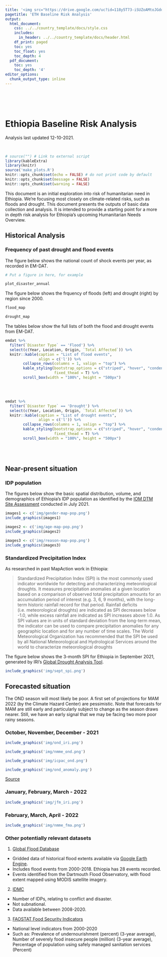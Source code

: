 ```yaml
---
title: '<img src="https://drive.google.com/uc?id=118y5T73-iSUZoAMtoJGddxq9QzD_GDKX" style="height:40px;float:left; margin:10px" /><img src="https://drive.google.com/uc?id=1fHQUzF3ZjaoHj9KQ33-94dK_X1hcmjzW" style="height:50px;float:left; margin:10px" />'
pagetitle: 'ETH Baseline Risk Analysis'
output:
  html_document:
    css: ../../country_template/docs/style.css
    includes:
      in_header: ../../country_template/docs/header.html
    df_print: paged
    toc: yes
    toc_float: yes
    toc_depth: 4
  pdf_document:
    toc: yes
    toc_depth: '4'
editor_options:
  chunk_output_type: inline
---
```


<br> 
<br>
<br>

# Ethiopia Baseline Risk Analysis
Analysis last updated 12-10-2021.

<br>

```r
# source("") # Link to external script
library(kableExtra)
library(knitr)
source('make_plots.R')
knitr::opts_chunk$set(echo = FALSE) # do not print code by default
knitr::opts_chunk$set(message = FALSE) 
knitr::opts_chunk$set(warning = FALSE)
```


This document is an initial exploration into risk of humanitarian need in Ethiopia. We're focusing most closely on climate-related risks, such as floods and drought. This document presents the outputs of basic data collection and analysis. It is intended to provide a starting point for a more in depth risk analysis for Ethiopia's upcoming Humanitarian Needs Overview. 

## Historical Analysis

### Frequency of past drought and flood events

The figure below shows the national count of shock events per year, as recorded in EM-DAT. 

```r

# Put a figure in here, for example 

plot_disaster_annual

```

The figure below shows the frquency of floods (left) and drought (right) by region since 2000. 

```r

flood_map

drought_map

```

The tables below show the full lists of both the flood and drought events from EM-DAT. 

```r

emdat %>% 
  filter(`Disaster Type` == 'Flood') %>%
  select(c(Year, Location, Origin, `Total Affected`)) %>%
  knitr::kable(caption = "List of flood events",
               align = c('l')) %>%
        collapse_rows(columns = 1, valign = "top") %>%
        kable_styling(bootstrap_options = c("striped", "hover", "condensed", "responsive"),
                      fixed_thead = T) %>%
        scroll_box(width = "100%", height = "500px")

```

<br>
<br>

```r

emdat %>% 
  filter(`Disaster Type` == 'Drought') %>%
  select(c(Year, Location, Origin, `Total Affected`)) %>%
  knitr::kable(caption = "List of drought events",
               align = c('l')) %>%
        collapse_rows(columns = 1, valign = "top") %>%
        kable_styling(bootstrap_options = c("striped", "hover", "condensed", "responsive"),
                      fixed_thead = T) %>%
        scroll_box(width = "100%", height = "500px")

```

<br>
<br>

## Near-present situation

### IDP population

The figures below show the basic spatial distribution, volume, and demographics of Ethiopia's IDP population as identified by the [IOM DTM Site Assessment](https://data.humdata.org/dataset/ethiopia-baseline-assessment-data-iom-dtm) conducted in July 2021. 

```r
images1 <- c('img/gender-map-pop.png')
include_graphics(images1)
```

```r
images2 <- c('img/age-map-pop.png')
include_graphics(images2)
```

```r
images3 <- c('img/reason-map-pop.png')
include_graphics(images3)
```

### Standardized Precipitation Index

As researched in past MapAction work in Ethiopia: 

> Standardized Precipitation Index (SPI) is the most commonly used indicator worldwide for detecting and characterizing meteorological droughts. It measures precipitation anomalies at a given location based on a comparison of observed total precipitation amounts for an accumulation period of interest (e.g. 3, 6, 9 months), with the long-term historic rainfall record for that period. Rainfall deficits (i.e. meteorological droughts) are indicated as SPI decreases below -1.0, while excess rainfall are indicated as SPI increases above 1.0. As SPI values are in units of standard deviation from the long-term mean, the indicator can be used to compare precipitation anomalies for any geographic location and for any number of time scales. The World Meteorological Organization has recommended that the SPI be used by all National Meteorological and Hydrological Services around the world to characterize meteorological droughts

The figure below shows the 3-month SPI for Ethiopia in September 2021, generated by IRI's [Global Drought Analysis Tool](https://iridl.ldeo.columbia.edu/maproom/Global/Drought/Global/CPC_GOB/Analysis.html).

```r

include_graphics('img/sept_spi.png')
```

## Forecasted situation

The OND season will most likely be poor. A first set of projections for MAM 2022 (by the Climate Hazard Center) are pessimistic. Note that forecasts for MAM are still early and particularly subject to change as the season draws nearer. Still, we have an early signal that we may be facing two more poor rainy seasons.

### October, November, December - 2021

```r

include_graphics('img/ond_iri.png')
```

```r

include_graphics('img/nmme_ond.png')
```

```r

include_graphics('img/icpac_ond.png')
```

```r

include_graphics('img/ond_anomaly.png')
```

[Source](https://data.chc.ucsb.edu/products/Season_Monitor/africa_east/oct_to_dec/pngs/with_forecast/Anomaly_Current.png)

### January, February, March - 2022

```r

include_graphics('img/jfm_iri.png')
```

### February, March, April - 2022

```r

include_graphics('img/nmme_fma.png')
```

### Other potentially relevant datasets 

1. [Global Flood Database](http://global-flood-database.cloudtostreet.info/#interactive-map)
- Gridded data of historical flood extents available via [Google Earth Engine](https://developers.google.com/earth-engine/datasets/catalog/GLOBAL_FLOOD_DB_MODIS_EVENTS_V1).
- Includes flood events from 2000-2018. Ethiopia has 28 events recorded.
- Events identified from the Dartmouth Flood Observatory, with flood extent mapped using MODIS satellite imagery.


2. [IDMC](https://data.humdata.org/dataset/idmc-idp-data-for-ethiopia)
- Number of IDPs, relating to conflict and disaster.
- Not subnational.
- Data available between 2008-2020.


3. [FAOSTAT Food Security Indicators](https://data.humdata.org/dataset/faostat-food-security-indicators-for-ethiopia)
- National level indicators from 2000-2020
- Such as: Prevalence of undernourishment (percent) (3-year average), Number of severely food insecure people (million) (3-year average), Percentage of population using safely managed sanitation services (Percent)
